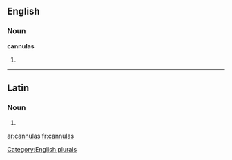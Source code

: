 ==English==

===Noun===
'''cannulas'''

# {{plural of|[[cannula]]}}

[[Category:English plurals]]

----

==Latin==

===Noun===
{{la-noun-form|cannulās}}

# {{inflection of|cannula|cannula|acc|p|lang=la}}

[[ar:cannulas]]
[[fr:cannulas]]